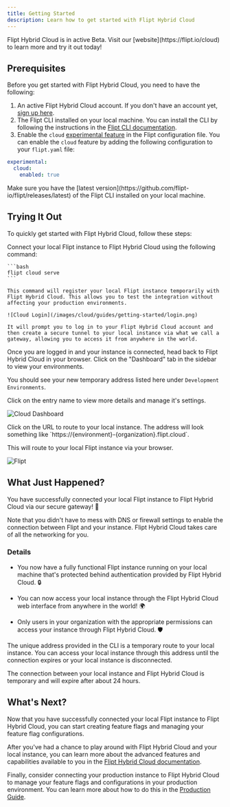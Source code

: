 ```yaml
---
title: Getting Started
description: Learn how to get started with Flipt Hybrid Cloud
---
```


<Info>
  Flipt Hybrid Cloud is in active Beta. Visit our
  [website](https://flipt.io/cloud) to learn more and try it out today!
</Info>

## Prerequisites

Before you get started with Flipt Hybrid Cloud, you need to have the following:

1. An active Flipt Hybrid Cloud account. If you don't have an account yet, [sign up here](https://flipt.cloud).
2. The Flipt CLI installed on your local machine. You can install the CLI by following the instructions in the [Flipt CLI documentation](/cli/overview).
3. Enable the `cloud` [experimental feature](/configuration/experimental) in the Flipt configuration file. You can enable the `cloud` feature by adding the following configuration to your `flipt.yaml` file:

```yaml
experimental:
  cloud:
    enabled: true
```

<Note>
  Make sure you have the [latest
  version](https://github.com/flipt-io/flipt/releases/latest) of the Flipt CLI
  installed on your local machine.
</Note>

## Trying It Out

To quickly get started with Flipt Hybrid Cloud, follow these steps:

<Steps>
  <Step title="Connect Your Local Instance">
    Connect your local Flipt instance to Flipt Hybrid Cloud using the following command:

    ```bash
    flipt cloud serve
    ```

    This command will register your local Flipt instance temporarily with Flipt Hybrid Cloud. This allows you to test the integration without affecting your production environments.

    ![Cloud Login](/images/cloud/guides/getting-started/login.png)

    It will prompt you to log in to your Flipt Hybrid Cloud account and then create a secure tunnel to your local instance via what we call a gateway, allowing you to access it from anywhere in the world.

  </Step>
  <Step title="View Your Environments">

Once you are logged in and your instance is connected, head back to Flipt Hybrid Cloud in your browser. Click on the "Dashboard" tab in the sidebar to view your environments.

You should see your new temporary address listed here under `Development Environments`.

Click on the entry name to view more details and manage it's settings.

![Cloud Dashboard](/images/cloud/guides/getting-started/dashboard.png)

  </Step>
  <Step title="Route to Your Instance">
  Click on the URL to route to your local instance. The address will look something like `https://{environment}-{organization}.flipt.cloud`.

This will route to your local Flipt instance via your browser.

![Flipt](/images/cloud/guides/getting-started/flipt.png)

  </Step>
</Steps>

## What Just Happened?

You have successfully connected your local Flipt instance to Flipt Hybrid Cloud via our secure gateway! 🎉

<Check>
  Note that you didn't have to mess with DNS or firewall settings to enable the
  connection between Flipt and your instance. Flipt Hybrid Cloud takes care of
  all the networking for you.
</Check>

### Details

- You now have a fully functional Flipt instance running on your local machine that's protected behind authentication provided by Flipt Hybrid Cloud. 🔒

- You can now access your local instance through the Flipt Hybrid Cloud web interface from anywhere in the world! 🌍

- Only users in your organization with the appropriate permissions can access your instance through Flipt Hybrid Cloud. 🛡️

The unique address provided in the CLI is a temporary route to your local instance. You can access your local instance through this address until the connection expires or your local instance is disconnected.

<Note>
  The connection between your local instance and Flipt Hybrid Cloud is temporary
  and will expire after about 24 hours.
</Note>

## What's Next?

Now that you have successfully connected your local Flipt instance to Flipt Hybrid Cloud, you can start creating feature flags and managing your feature flag configurations.

After you've had a chance to play around with Flipt Hybrid Cloud and your local instance, you can learn more about the advanced features and capabilities available to you in the [Flipt Hybrid Cloud documentation](/cloud/overview).

Finally, consider connecting your production instance to Flipt Hybrid Cloud to manage your feature flags and configurations in your production environment. You can learn more about how to do this in the [Production Guide](/cloud/guides/production).
